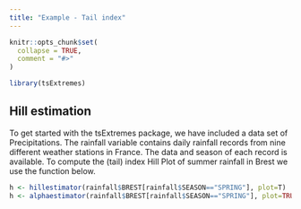 ```yaml
---
title: "Example - Tail index"
---
```


```r
knitr::opts_chunk$set(
  collapse = TRUE,
  comment = "#>"
)
```

```r
library(tsExtremes)
```


## Hill estimation

To get started with the tsExtremes package, we have included a data set of Precipitations. The rainfall variable contains daily rainfall records from nine different weather stations in France. The data and season of each record is available. To compute the (tail) index Hill Plot of summer rainfall in Brest we use the function below.

```r
h <- hillestimator(rainfall$BREST[rainfall$SEASON=="SPRING"], plot=T)
h <- alphaestimator(rainfall$BREST[rainfall$SEASON=="SPRING"], plot=TRUE , R0 = 100,  hill=T ,  k1 = 300 )
```

